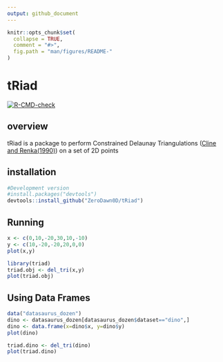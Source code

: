 ```yaml
---
output: github_document
---
```


```r
knitr::opts_chunk$set(
  collapse = TRUE,
  comment = "#>",
  fig.path = "man/figures/README-"
)
```

# tRiad

<!-- badges: start -->

[![R-CMD-check](https://github.com/ZeroDawn0D/triad/actions/workflows/R-CMD-check.yaml/badge.svg)](https://github.com/ZeroDawn0D/triad/actions/workflows/R-CMD-check.yaml)

<!-- badges: end -->

## overview

tRiad is a package to perform Constrained Delaunay Triangulations ([Cline and Renka(1990)](https://epubs.siam.org/doi/abs/10.1137/0727074)) on a set of 2D points

## installation

```r
#Development version
#install.packages("devtools")
devtools::install_github("ZeroDawn0D/tRiad")
```

## Running

```r
x <- c(0,10,-20,30,10,-10)
y <- c(10,-20,-20,20,0,0)
plot(x,y)
```

```r
library(triad)
triad.obj <- del_tri(x,y)
plot(triad.obj)
```

## Using Data Frames

```r
data("datasaurus_dozen")
dino <- datasaurus_dozen[datasaurus_dozen$dataset=="dino",]
dino <- data.frame(x=dino$x, y=dino$y)
plot(dino)
```

```r
triad.dino <- del_tri(dino)
plot(triad.dino)
```
